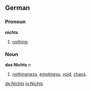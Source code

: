 ==German==
===Pronoun===
'''nichts'''
# [[nothing]].

===Noun===
'''das Nichts''' ''n''
# [[nothingness]], [[emptiness]], [[void]], [[chaos]].

[[de:Nichts]]
[[io:Nichts]]